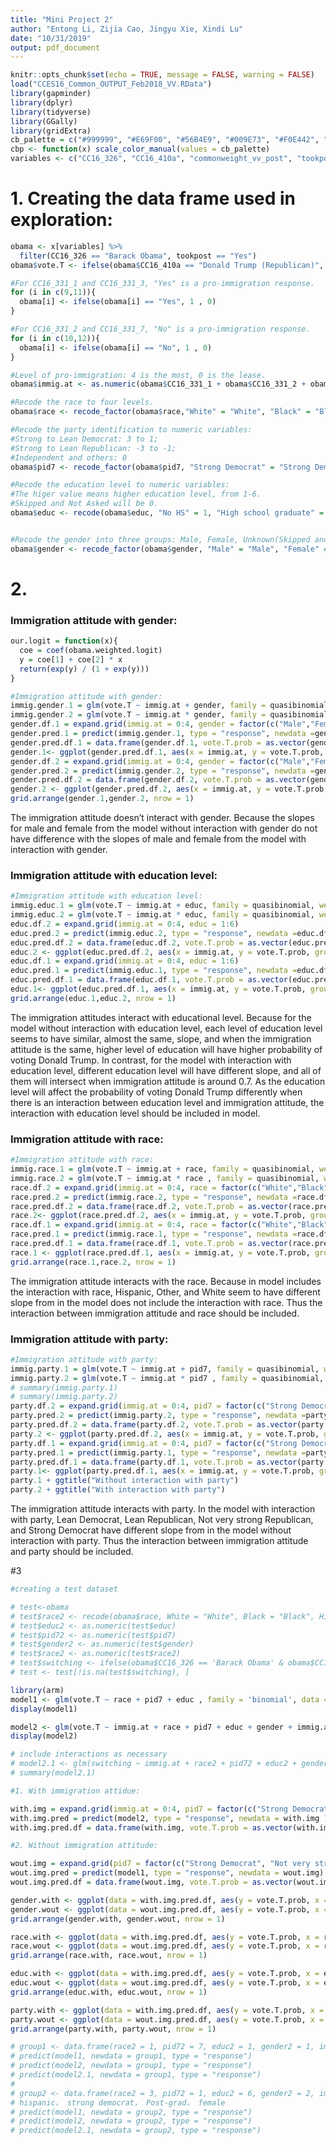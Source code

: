 ```yaml
---
title: "Mini Project 2"
author: "Entong Li, Zijia Cao, Jingyu Xie, Xindi Lu"
date: "10/31/2019"
output: pdf_document
---
```


```r
knitr::opts_chunk$set(echo = TRUE, message = FALSE, warning = FALSE)
load("CCES16_Common_OUTPUT_Feb2018_VV.RData")
library(gapminder)
library(dplyr)
library(tidyverse)
library(GGally)
library(gridExtra)
cb_palette = c("#999999", "#E69F00", "#56B4E9", "#009E73", "#F0E442", "#0072B2", "#D55E00", "#CC79A7")
cbp <- function(x) scale_color_manual(values = cb_palette)
variables <- c("CC16_326", "CC16_410a", "commonweight_vv_post", "tookpost","gender","educ","race","pid7", "CC16_331_1","CC16_331_2","CC16_331_3","CC16_331_7")
```

# 1. Creating the data frame used in exploration:

```r
obama <- x[variables] %>%
  filter(CC16_326 == "Barack Obama", tookpost == "Yes")
obama$vote.T <- ifelse(obama$CC16_410a == "Donald Trump (Republican)", 1,0)

#For CC16_331_1 and CC16_331_3, "Yes" is a pro-immigration response.
for (i in c(9,11)){
  obama[i] <- ifelse(obama[i] == "Yes", 1 , 0)
}

#For CC16_331_2 and CC16_331_7, "No" is a pro-immigration response.
for (i in c(10,12)){
  obama[i] <- ifelse(obama[i] == "No", 1 , 0)
}

#Level of pro-immigration: 4 is the most, 0 is the lease.
obama$immig.at <- as.numeric(obama$CC16_331_1 + obama$CC16_331_2 + obama$CC16_331_3 + obama$CC16_331_7)

#Recode the race to four levels.
obama$race <- recode_factor(obama$race,"White" = "White", "Black" = "Black", "Hispanic" = "Hispanic", .default = "Other")

#Recode the party identification to numeric variables:
#Strong to Lean Democrat: 3 to 1;
#Strong to Lean Republican: -3 to -1;
#Independent and others: 0
obama$pid7 <- recode_factor(obama$pid7, "Strong Democrat" = "Strong Democrat", "Not very strong Democrat" = "Not very strong Democrat", "Lean Democrat" = "Lean Democrat", "Strong Republican" = "Strong Republican", "Not very strong Republican" = "Not very strong Republican", "Lean Republican" = "Lean Republican", .default = "Other")

#Recode the education level to numeric variables:
#The higer value means higher education level, from 1-6.
#Skipped and Not Asked will be 0.
obama$educ <- recode(obama$educ, "No HS" = 1, "High school graduate" = 2, "Some college" = 3, "2-year" = 4, "4-year" = 5, "Post-grad" = 6, .default = 0)


#Recode the gender into three groups: Male, Female, Unknown(Skipped and Not asked)
obama$gender <- recode_factor(obama$gender, "Male" = "Male", "Female" = "Female", .default = "Unknown")
```


# 2.

### Immigration attitude with gender:

```r

our.logit = function(x){
  coe = coef(obama.weighted.logit)
  y = coe[1] + coe[2] * x
  return(exp(y) / (1 + exp(y)))
}

#Immigration attitude with gender:
immig.gender.1 = glm(vote.T ~ immig.at + gender, family = quasibinomial, weights = commonweight_vv_post, data = obama)
immig.gender.2 = glm(vote.T ~ immig.at * gender, family = quasibinomial, weights = commonweight_vv_post, data = obama)
gender.df.1 = expand.grid(immig.at = 0:4, gender = factor(c("Male","Female")))
gender.pred.1 = predict(immig.gender.1, type = "response", newdata =gender.df.1 )
gender.pred.df.1 = data.frame(gender.df.1, vote.T.prob = as.vector(gender.pred.1))
gender.1<- ggplot(gender.pred.df.1, aes(x = immig.at, y = vote.T.prob, group = gender, color = gender)) + geom_line() + xlab("Immigration attitude") + ylab("Probability of voting Donald Trump") + ggtitle("Without interaction with gender")
gender.df.2 = expand.grid(immig.at = 0:4, gender = factor(c("Male","Female")))
gender.pred.2 = predict(immig.gender.2, type = "response", newdata =gender.df.2 )
gender.pred.df.2 = data.frame(gender.df.2, vote.T.prob = as.vector(gender.pred.2))
gender.2 <- ggplot(gender.pred.df.2, aes(x = immig.at, y = vote.T.prob, group = gender, color = gender)) + geom_line() + xlab("Immigration attitude") + ylab("Probability of voting Donald Trump")+ggtitle("With interaction with gender")
grid.arrange(gender.1,gender.2, nrow = 1)
```

The immigration attitude doesn't interact with gender. Because the slopes for male and female from the model without interaction with gender do not have difference with the slopes of male and female from the model with interaction with gender.  \n


### Immigration attitude with education level:

```r
#Immigration attitude with education level:
immig.educ.1 = glm(vote.T ~ immig.at + educ, family = quasibinomial, weights = commonweight_vv_post, data = obama)
immig.educ.2 = glm(vote.T ~ immig.at * educ, family = quasibinomial, weights = commonweight_vv_post, data = obama)
educ.df.2 = expand.grid(immig.at = 0:4, educ = 1:6)
educ.pred.2 = predict(immig.educ.2, type = "response", newdata =educ.df.2 )
educ.pred.df.2 = data.frame(educ.df.2, vote.T.prob = as.vector(educ.pred.2))
educ.2 <- ggplot(educ.pred.df.2, aes(x = immig.at, y = vote.T.prob, group = educ, color = educ)) + geom_line() + xlab("Immigration attitude") + ylab("Probability of voting Donald Trump") + labs(color = "education level") + ggtitle("With interaction with\neducation level")
educ.df.1 = expand.grid(immig.at = 0:4, educ = 1:6)
educ.pred.1 = predict(immig.educ.1, type = "response", newdata =educ.df.1 )
educ.pred.df.1 = data.frame(educ.df.1, vote.T.prob = as.vector(educ.pred.1))
educ.1<- ggplot(educ.pred.df.1, aes(x = immig.at, y = vote.T.prob, group = educ, color = educ)) + geom_line() + xlab("Immigration attitude") + ylab("Probability of voting Donald Trump") + labs(color = "education level")+ ggtitle("Without interaction with\neducation level")
grid.arrange(educ.1,educ.2, nrow = 1)
```

The immigration attitudes interact with educational level. Because for the model without interaction with education level, each level of education level seems to have similar, almost the same, slope, and when the immigration attitude is the same, higher level of education will have higher probability of voting Donald Trump. In contrast, for the model with interaction with education level, different education level will have different slope, and all of them will intersect when immigration attitude is around 0.7. As the education level will affect the probability of voting Donald Trump differently when there is an interaction between education level and immigration attitude, the interaction with education level should be included in model. \n


### Immigration attitude with race:

```r
#Immigration attitude with race:
immig.race.1 = glm(vote.T ~ immig.at + race, family = quasibinomial, weights = commonweight_vv_post, data = obama)
immig.race.2 = glm(vote.T ~ immig.at * race , family = quasibinomial, weights = commonweight_vv_post, data = obama)
race.df.2 = expand.grid(immig.at = 0:4, race = factor(c("White","Black","Hispanic","Other")))
race.pred.2 = predict(immig.race.2, type = "response", newdata =race.df.2 )
race.pred.df.2 = data.frame(race.df.2, vote.T.prob = as.vector(race.pred.2))
race.2<- ggplot(race.pred.df.2, aes(x = immig.at, y = vote.T.prob, group = race, color = race)) + geom_line() + xlab("Immigration attitude") + ylab("Probability of voting Donald Trump") + ggtitle("With interaction with race")
race.df.1 = expand.grid(immig.at = 0:4, race = factor(c("White","Black","Hispanic","Other")))
race.pred.1 = predict(immig.race.1, type = "response", newdata =race.df.1 )
race.pred.df.1 = data.frame(race.df.1, vote.T.prob = as.vector(race.pred.1))
race.1 <- ggplot(race.pred.df.1, aes(x = immig.at, y = vote.T.prob, group = race, color = race)) + geom_line() + xlab("Immigration attitude") + ylab("Probability of voting Donald Trump") + ggtitle("Without interaction with race")
grid.arrange(race.1,race.2, nrow = 1)
```

The immigration attitude interacts with the race. Because in model includes the interaction with race, Hispanic, Other, and White seem to have different slope from  in the model does not include the interaction with race. Thus the interaction between immigration attitude and race should be included. \n


### Immigration attitude with party:

```r
#Immigration attitude with party:
immig.party.1 = glm(vote.T ~ immig.at + pid7, family = quasibinomial, weights = commonweight_vv_post, data = obama)
immig.party.2 = glm(vote.T ~ immig.at * pid7 , family = quasibinomial, weights = commonweight_vv_post, data = obama)
# summary(immig.party.1)
# summary(immig.party.2)
party.df.2 = expand.grid(immig.at = 0:4, pid7 = factor(c("Strong Democrat", "Not very strong Democrat", "Lean Democrat", "Strong Republican",  "Not very strong Republican", "Lean Republican",  "Other")))
party.pred.2 = predict(immig.party.2, type = "response", newdata =party.df.2 )
party.pred.df.2 = data.frame(party.df.2, vote.T.prob = as.vector(party.pred.2))
party.2 <- ggplot(party.pred.df.2, aes(x = immig.at, y = vote.T.prob, group = pid7, color = pid7)) + geom_line() + xlab("Immigration attitude") + ylab("Probability of voting Donald Trump") + labs(color = "Party")
party.df.1 = expand.grid(immig.at = 0:4, pid7 = factor(c("Strong Democrat", "Not very strong Democrat", "Lean Democrat", "Strong Republican",  "Not very strong Republican", "Lean Republican",  "Other")))
party.pred.1 = predict(immig.party.1, type = "response", newdata =party.df.1 )
party.pred.df.1 = data.frame(party.df.1, vote.T.prob = as.vector(party.pred.1))
party.1<- ggplot(party.pred.df.1, aes(x = immig.at, y = vote.T.prob, group = pid7, color = pid7)) + geom_line() + xlab("Immigration attitude") + ylab("Probability of voting Donald Trump") + labs(color = "Party") 
party.1 + ggtitle("Without interaction with party")
party.2 + ggtitle("With interaction with party")
```


The immigration attitude interacts with party.  In the model with interaction with party, Lean Democrat, Lean Republican, Not very strong Republican, and Strong Democrat have different slope from in the model without interaction with party. Thus the interaction between immigration attitude and party should be included.  \n


#3


```r
#creating a test dataset

# test<-obama
# test$race2 <- recode(obama$race, White = "White", Black = "Black", Hispanic = "Hispanic", .default = "Other") 
# test$educ2 <- as.numeric(test$educ)
# test$pid72 <- as.numeric(test$pid7)
# test$gender2 <- as.numeric(test$gender)
# test$race2 <- as.numeric(test$race2)
# test$switching <- ifelse(obama$CC16_326 == 'Barack Obama' & obama$CC16_410a == 'Donald Trump (Republican)', 1, 0)
# test <- test[!is.na(test$switching), ]

```


```r
library(arm)
model1 <- glm(vote.T ~ race + pid7 + educ , family = 'binomial', data = obama, weights = commonweight_vv_post)
display(model1)

model2 <- glm(vote.T ~ immig.at + race + pid7 + educ + gender + immig.at:race + immig.at:educ + immig.at:pid7, family = 'binomial', data = obama, weights = commonweight_vv_post)
display(model2)

# include interactions as necessary
# model2.1 <- glm(switching ~ immig.at + race2 + pid72 + educ2 + gender2 + immig.at * race2 + immig.at * educ2, family = binomial(link='logit'), data = test, weights = commonweight_vv_post)
# summary(model2.1)

```


```r
#1. With immigration attidue:

with.img = expand.grid(immig.at = 0:4, pid7 = factor(c("Strong Democrat", "Not very strong Democrat", "Lean Democrat", "Strong Republican",  "Not very strong Republican", "Lean Republican",  "Other")), race = factor(c("White","Black","Hispanic","Other")), educ = 1:6, gender = factor(c("Male","Female")))
with.img.pred = predict(model2, type = "response", newdata = with.img )
with.img.pred.df = data.frame(with.img, vote.T.prob = as.vector(with.img.pred))

#2. Without immigration attitude:

wout.img = expand.grid(pid7 = factor(c("Strong Democrat", "Not very strong Democrat", "Lean Democrat", "Strong Republican",  "Not very strong Republican", "Lean Republican",  "Other")), race = factor(c("White","Black","Hispanic","Other")), educ = 1:6, gender = factor(c("Male","Female")))
wout.img.pred = predict(model1, type = "response", newdata = wout.img)
wout.img.pred.df = data.frame(wout.img, vote.T.prob = as.vector(wout.img.pred))
```


```r
gender.with <- ggplot(data = with.img.pred.df, aes(y = vote.T.prob, x = gender)) + geom_boxplot() + ggtitle("With immigration attitude") + ylab("Probability of voting to Donald Trump")
gender.wout <- ggplot(data = wout.img.pred.df, aes(y = vote.T.prob, x = gender)) + geom_boxplot() + ggtitle("Without immigration attitude") + ylab("Probability of voting to Donald Trump")
grid.arrange(gender.with, gender.wout, nrow = 1)

race.with <- ggplot(data = with.img.pred.df, aes(y = vote.T.prob, x = race)) + geom_boxplot() + ggtitle("With immigration attitude") + ylab("Probability of voting to Donald Trump")
race.wout <- ggplot(data = wout.img.pred.df, aes(y = vote.T.prob, x = race)) + geom_boxplot() + ggtitle("Without immigration attitude") + ylab("Probability of voting to Donald Trump")
grid.arrange(race.with, race.wout, nrow = 1)

educ.with <- ggplot(data = with.img.pred.df, aes(y = vote.T.prob, x = educ, group = educ, color = educ)) + geom_boxplot() + ggtitle("With immigration attitude") + ylab("Probability of voting to Donald Trump")
educ.wout <- ggplot(data = wout.img.pred.df, aes(y = vote.T.prob, x = educ, group = educ, color = educ)) + geom_boxplot() + ggtitle("Without immigration attitude") + ylab("Probability of voting to Donald Trump")
grid.arrange(educ.with, educ.wout, nrow = 1)

party.with <- ggplot(data = with.img.pred.df, aes(y = vote.T.prob, x = pid7)) + geom_boxplot() + ggtitle("With immigration attitude") + ylab("Probability of voting to Donald Trump")
party.wout <- ggplot(data = wout.img.pred.df, aes(y = vote.T.prob, x = pid7)) + geom_boxplot() + ggtitle("Without immigration attitude") + ylab("Probability of voting to Donald Trump")
grid.arrange(party.with, party.wout, nrow = 1)
```



```r
# group1 <- data.frame(race2 = 1, pid72 = 7, educ2 = 1, gender2 = 1, immig.at = 0) # white strong republican no high school male 
# predict(model1, newdata = group1, type = "response")
# predict(model2, newdata = group1, type = "response")
# predict(model2.1, newdata = group1, type = "response")
# 
# group2 <- data.frame(race2 = 3, pid72 = 1, educ2 = 6, gender2 = 2, immig.at = 4) 
# hispanic， strong democrat， Post-grad， female 
# predict(model1, newdata = group2, type = "response")
# predict(model2, newdata = group2, type = "response")
# predict(model2.1, newdata = group2, type = "response")
```

